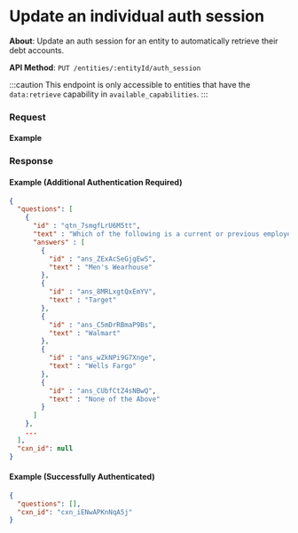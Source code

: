 
# Update an individual auth session

**About**: Update an auth session for an entity to automatically retrieve their
debt accounts.

**API Method**: `PUT /entities/:entityId/auth_session`

:::caution
This endpoint is only accessible to entities that have the `data:retrieve` capability
in `available_capabilities`.
:::

### Request

#### Example
<EntitiesUpdateIndividualAuthSession />

### Response

#### Example (Additional Authentication Required)
```json
{
  "questions": [
    {
      "id" : "qtn_7smgfLrU6M5tt",
      "text" : "Which of the following is a current or previous employer?",
      "answers" : [
        {
          "id" : "ans_ZExAcSeGjgEwS",
          "text" : "Men's Wearhouse"
        },
        {
          "id" : "ans_8MRLxgtQxEmYV",
          "text" : "Target"
        },
        {
          "id" : "ans_C5mDrRBmaP9Bs",
          "text" : "Walmart"
        },
        {
          "id" : "ans_wZkNPi9G7Xnge",
          "text" : "Wells Fargo"
        },
        {
          "id" : "ans_CUbfCtZ4sNBwQ",
          "text" : "None of the Above"
        }
      ]
    },
    ...
  ],
  "cxn_id": null
}
```

#### Example (Successfully Authenticated)
```json
{
  "questions": [],
  "cxn_id": "cxn_iENwAPKnNqA5j"
}
```
